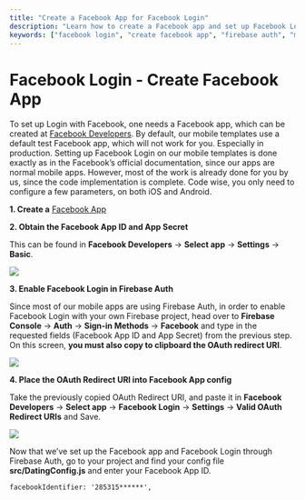 ```yaml
---
title: "Create a Facebook App for Facebook Login"
description: "Learn how to create a Facebook app and set up Facebook Login for your mobile apps using Firebase Auth."
keywords: ["facebook login", "create facebook app", "firebase auth", "mobile app authentication", "facebook developers"]
---
```


# Facebook Login - Create Facebook App
  
  To set up Login with Facebook, one needs a Facebook app, which can be created at [Facebook Developers](https://developers.facebook.com/). By default, our mobile templates use a default test Facebook app, which will not work for you. Especially in production. Setting up Facebook Login on our mobile templates is done exactly as in the Facebook’s official documentation, since our apps are normal mobile apps. However, most of the work is already done for you by us, since the code implementation is complete. Code wise, you only need to configure a few parameters, on both iOS and Android.

__1. Create a__ [Facebook App](https://developers.facebook.com/)

__2. Obtain the Facebook App ID and App Secret__ 

This can be found in __Facebook Developers__ -> __Select app__ -> __Settings__ -> __Basic__.  

![](/../static/img/Screen-Shot-2020-03-12-at-3.11.15-PM.png)   

__3. Enable Facebook Login in Firebase Auth__

Since most of our mobile apps are using Firebase Auth, in order to enable Facebook Login with your own Firebase project, head over to __Firebase Console__ -> __Auth__ -> __Sign-in Methods__ -> __Facebook__ and type in the requested fields (Facebook App ID and App Secret) from the previous step. On this screen, __you must also copy to clipboard the OAuth redirect URI__.  

![](/../static/img/Screen-Shot-2020-03-12-at-3.13.12-PM-copy.png)  

__4. Place the OAuth Redirect URI into Facebook App config__

Take the previously copied OAuth Redirect URI, and paste it in __Facebook Developers__ -> __Select app__ -> __Facebook Login__ -> __Settings__ -> __Valid OAuth Redirect URIs__ and Save.   

![](/../static/img/Screen-Shot-2020-03-12-at-3.20.03-PM.png)  

Now that we’ve set up the Facebook app and Facebook Login through Firebase Auth, go to your project and find your config file __src/DatingConfig.js__ and enter your Facebook App ID.  

```mdx 
facebookIdentifier: '285315******',
``` 


